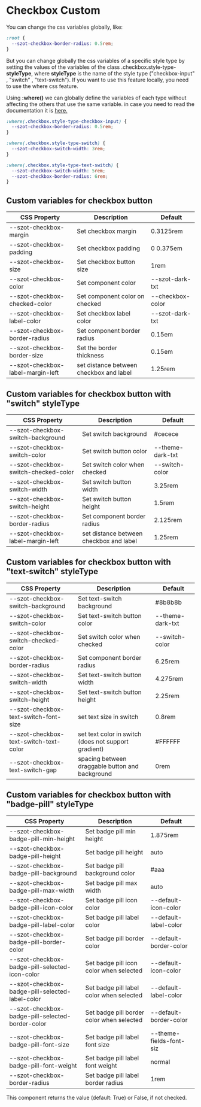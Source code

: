 
<Meta title="Components/FormFields/Checkbox/Custom" />

# Checkbox Custom

<p>You can change the css variables globally, like:</p>

```css
:root {
  --szot-checkbox-border-radius: 0.5rem;
}
```

<p>
  But you can change globally the css variables of a specific style type by
  setting the values of the variables of the class .checkbox.style-type-
  <strong>styleType</strong>, where <strong>styleType</strong> is the name of the
  style type ("checkbox-input" , "switch" , "text-switch"). If you want to use this
  feature locally, you need to use the where css feature.
</p>

<p>
  Using <strong>:where()</strong> we can globally define the variables of each
  type without affecting the others that use the same variable. in case you need
  to read the documentation it is
  <a href="https://developer.mozilla.org/en-US/docs/Web/CSS/:where"> here.</a>
</p>

```css
:where(.checkbox.style-type-checkbox-input) {
  --szot-checkbox-border-radius: 0.5rem;
}

:where(.checkbox.style-type-switch) {
  --szot-checkbox-switch-width: 3rem;
}

:where(.checkbox.style-type-text-switch) {
  --szot-checkbox-switch-width: 5rem;
  --szot-checkbox-border-radius: 6rem;
}
```

## Custom variables for checkbox button

| CSS Property                      | Description                             | Default          |
| --------------------------------- | --------------------------------------- | ---------------- |
| --szot-checkbox-margin            | Set checkbox margin                     | 0.3125rem        |
| --szot-checkbox-padding           | Set checkbox padding                    | 0 0.375em        |
| --szot-checkbox-size              | Set checkbox button size                | 1rem             |
| --szot-checkbox-color             | Set component color                     | --szot-dark-txt  |
| --szot-checkbox-checked-color     | Set component color on checked          | --checkbox-color |
| --szot-checkbox-label-color       | Set checkbox label color                | --szot-dark-txt  |
| --szot-checkbox-border-radius     | Set component border radius             | 0.15em           |
| --szot-checkbox-border-size       | Set the border thickness                | 0.15em           |
| --szot-checkbox-label-margin-left | set distance between checkbox and label | 1.25rem          |

## Custom variables for checkbox button with "switch" styleType

| CSS Property                         | Description                             | Default          |
| ------------------------------------ | --------------------------------------- | ---------------- |
| --szot-checkbox-switch-background    | Set switch background                   | #cecece          |
| --szot-checkbox-switch-color         | Set switch button color                 | --theme-dark-txt |
| --szot-checkbox-switch-checked-color | Set switch color when checked           | --switch-color   |
| --szot-checkbox-switch-width         | Set switch button width                 | 3.25rem          |
| --szot-checkbox-switch-height        | Set switch button height                | 1.5rem           |
| --szot-checkbox-border-radius        | Set component border radius             | 2.125rem         |
| --szot-checkbox-label-margin-left    | set distance between checkbox and label | 1.25rem          |

## Custom variables for checkbox button with "text-switch" styleType

| CSS Property                           | Description                                          | Default          |
| -------------------------------------- | ---------------------------------------------------- | ---------------- |
| --szot-checkbox-switch-background      | Set text-switch background                           | #8b8b8b          |
| --szot-checkbox-switch-color           | Set text-switch button color                         | --theme-dark-txt |
| --szot-checkbox-switch-checked-color   | Set switch color when checked                        | --switch-color   |
| --szot-checkbox-border-radius          | Set component border radius                          | 6.25rem          |
| --szot-checkbox-switch-width           | Set text-switch button width                         | 4.275rem         |
| --szot-checkbox-switch-height          | Set text-switch button height                        | 2.25rem          |
| --szot-checkbox-text-switch-font-size  | set text size in switch                              | 0.8rem           |
| --szot-checkbox-text-switch-text-color | set text color in switch (does not support gradient) | #FFFFFF          |
| --szot-checkbox-text-switch-gap        | spacing between draggable button and background      | 0rem             |

## Custom variables for checkbox button with "badge-pill" styleType

| CSS Property                                     | Description                               | Default                 |
| ------------------------------------------------ | ----------------------------------------- | ----------------------- |
| --szot-checkbox-badge-pill-min-height            | Set badge pill min height                 | 1.875rem                |
| --szot-checkbox-badge-pill-height                | Set badge pill height                     | auto                    |
| --szot-checkbox-badge-pill-background            | Set badge pill background color           | #aaa                    |
| --szot-checkbox-badge-pill-max-width             | Set badge pill max width                  | auto                    |
| --szot-checkbox-badge-pill-icon-color            | Set badge pill icon color                 | --default-icon-color    |
| --szot-checkbox-badge-pill-label-color           | Set badge pill label color                | --default-label-color   |
| --szot-checkbox-badge-pill-border-color          | Set badge pill border color               | --default-border-color  |
| --szot-checkbox-badge-pill-selected-icon-color   | Set badge pill icon color when selected   | --default-icon-color    |
| --szot-checkbox-badge-pill-selected-label-color  | Set badge pill label color when selected  | --default-label-color   |
| --szot-checkbox-badge-pill-selected-border-color | Set badge pill border color when selected | --default-border-color  |
| --szot-checkbox-badge-pill-font-size            | Set badge pill label font size            | --theme-fields-font-siz |
| --szot-checkbox-badge-pill-font-weight          | Set badge pill label font weight          | normal                  |
| --szot-checkbox-border-radius                    | Set badge pill label border radius        | 1rem                    |

<p>
  This component returns the value (default: True) or False, if not checked.
</p>
